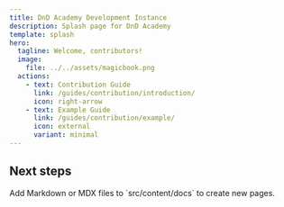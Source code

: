 ```yaml
---
title: DnD Academy Development Instance
description: Splash page for DnD Academy
template: splash
hero:
  tagline: Welcome, contributors!
  image:
    file: ../../assets/magicbook.png
  actions:
    - text: Contribution Guide
      link: /guides/contribution/introduction/
      icon: right-arrow
    - text: Example Guide
      link: /guides/contribution/example/
      icon: external
      variant: minimal
---
```



## Next steps

<CardGrid>
	<LinkCard
	title="Example Guide"
	href="/guides/contribution/example"
	description="An example guide to help you build new guides."
	/>
	<Card title="Add new content" icon="add-document">
		Add Markdown or MDX files to `src/content/docs` to create new pages.
	</Card>
</CardGrid>
